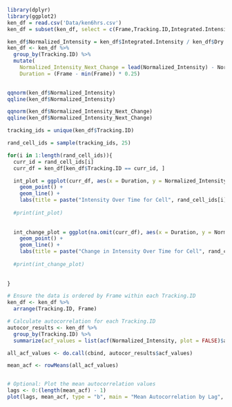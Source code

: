 ```r
library(dplyr)
library(ggplot2)
ken_df = read.csv('Data/ken6hrs.csv')
ken_df = subset(ken_df, select = c(Frame,Tracking.ID,Integrated.Intensity,Dry.Mass,Position.X, Position.Y))
```

```r
ken_df$Normalized_Intensity = ken_df$Integrated.Intensity / ken_df$Dry.Mass
ken_df <- ken_df %>%
  group_by(Tracking.ID) %>%
  mutate(
    Normalized_Intensity_Next_Change = lead(Normalized_Intensity) - Normalized_Intensity,
    Duration = (Frame - min(Frame)) * 0.25)
  
```

```r
qqnorm(ken_df$Normalized_Intensity)
qqline(ken_df$Normalized_Intensity)

qqnorm(ken_df$Normalized_Intensity_Next_Change)
qqline(ken_df$Normalized_Intensity_Next_Change)
```

```r
tracking_ids = unique(ken_df$Tracking.ID)
```

```r
rand_cell_ids = sample(tracking_ids, 25)

for(i in 1:length(rand_cell_ids)){
  curr_id = rand_cell_ids[i]
  curr_df = ken_df[ken_df$Tracking.ID == curr_id, ]

  int_plot = ggplot(curr_df, aes(x = Duration, y = Normalized_Intensity)) +
    geom_point() + 
    geom_line() + 
    labs(title = paste("Intensity Over Time for Cell", rand_cell_ids[i]))
  
  #print(int_plot)
  
  
  int_change_plot = ggplot(na.omit(curr_df), aes(x = Duration, y = Normalized_Intensity_Next_Change)) +
    geom_point() + 
    geom_line() + 
    labs(title = paste("Change in Intensity Over Time for Cell", rand_cell_ids[i]))
  
  #print(int_change_plot)
  
  
}
```

```r
# Ensure the data is ordered by Frame within each Tracking.ID
ken_df <- ken_df %>%
  arrange(Tracking.ID, Frame)

# Calculate autocorrelation for each Tracking.ID
autocor_results <- ken_df %>%
  group_by(Tracking.ID) %>%
  summarize(acf_values = list(acf(Normalized_Intensity, plot = FALSE)$acf))

all_acf_values <- do.call(cbind, autocor_results$acf_values)

mean_acf <- rowMeans(all_acf_values)


# Optional: Plot the mean autocorrelation values
lags <- 0:(length(mean_acf) - 1)
plot(lags, mean_acf, type = "b", main = "Mean Autocorrelation by Lag", xlab = "Lag", ylab = "Mean Autocorrelation")
```

